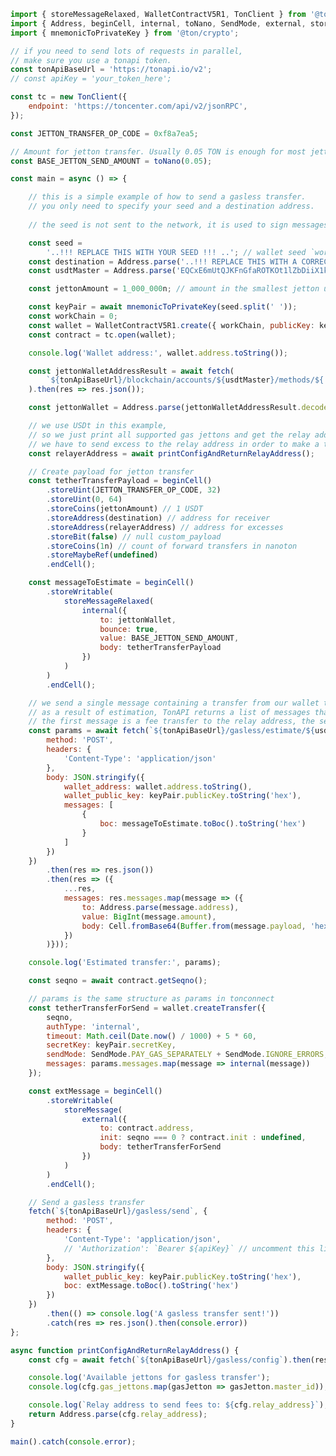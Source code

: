 ```javascript
import { storeMessageRelaxed, WalletContractV5R1, TonClient } from '@ton/ton';
import { Address, beginCell, internal, toNano, SendMode, external, storeMessage, Cell } from '@ton/core';
import { mnemonicToPrivateKey } from '@ton/crypto';

// if you need to send lots of requests in parallel,
// make sure you use a tonapi token.
const tonApiBaseUrl = 'https://tonapi.io/v2';
// const apiKey = 'your_token_here';

const tc = new TonClient({
    endpoint: 'https://toncenter.com/api/v2/jsonRPC',
});

const JETTON_TRANSFER_OP_CODE = 0xf8a7ea5;

// Amount for jetton transfer. Usually 0.05 TON is enough for most jetton transfers without forwardBody
const BASE_JETTON_SEND_AMOUNT = toNano(0.05);

const main = async () => {

    // this is a simple example of how to send a gasless transfer.
    // you only need to specify your seed and a destination address.
 
    // the seed is not sent to the network, it is used to sign messages locally.

    const seed =
        '..!!! REPLACE THIS WITH YOUR SEED !!! ..'; // wallet seed `word1 word2 word3 ... word24`
    const destination = Address.parse('..!!! REPLACE THIS WITH A CORRECT DESTINATION !!!..'); // replace with a correct recipient address
    const usdtMaster = Address.parse('EQCxE6mUtQJKFnGfaROTKOt1lZbDiiX1kCixRv7Nw2Id_sDs'); // USDt jetton master.

    const jettonAmount = 1_000_000n; // amount in the smallest jetton units. This is 1 USDt.

    const keyPair = await mnemonicToPrivateKey(seed.split(' '));
    const workChain = 0;
    const wallet = WalletContractV5R1.create({ workChain, publicKey: keyPair.publicKey });
    const contract = tc.open(wallet);

    console.log('Wallet address:', wallet.address.toString());

    const jettonWalletAddressResult = await fetch(
        `${tonApiBaseUrl}/blockchain/accounts/${usdtMaster}/methods/${'get_wallet_address'}?args=${wallet.address.toRawString()}`
    ).then(res => res.json());

    const jettonWallet = Address.parse(jettonWalletAddressResult.decoded.jetton_wallet_address);

    // we use USDt in this example,
    // so we just print all supported gas jettons and get the relay address.
    // we have to send excess to the relay address in order to make a transfer cheaper.
    const relayerAddress = await printConfigAndReturnRelayAddress();

    // Create payload for jetton transfer
    const tetherTransferPayload = beginCell()
        .storeUint(JETTON_TRANSFER_OP_CODE, 32)
        .storeUint(0, 64)
        .storeCoins(jettonAmount) // 1 USDT
        .storeAddress(destination) // address for receiver
        .storeAddress(relayerAddress) // address for excesses
        .storeBit(false) // null custom_payload
        .storeCoins(1n) // count of forward transfers in nanoton
        .storeMaybeRef(undefined)
        .endCell();

    const messageToEstimate = beginCell()
        .storeWritable(
            storeMessageRelaxed(
                internal({
                    to: jettonWallet,
                    bounce: true,
                    value: BASE_JETTON_SEND_AMOUNT,
                    body: tetherTransferPayload
                })
            )
        )
        .endCell();

    // we send a single message containing a transfer from our wallet to a desired destination.
    // as a result of estimation, TonAPI returns a list of messages that we need to sign.
    // the first message is a fee transfer to the relay address, the second message is our original transfer.
    const params = await fetch(`${tonApiBaseUrl}/gasless/estimate/${usdtMaster}`, {
        method: 'POST',
        headers: {
            'Content-Type': 'application/json'
        },
        body: JSON.stringify({
            wallet_address: wallet.address.toString(),
            wallet_public_key: keyPair.publicKey.toString('hex'),
            messages: [
                {
                    boc: messageToEstimate.toBoc().toString('hex')
                }
            ]
        })
    })
        .then(res => res.json())
        .then(res => ({
            ...res,
            messages: res.messages.map(message => ({
                to: Address.parse(message.address),
                value: BigInt(message.amount),
                body: Cell.fromBase64(Buffer.from(message.payload, 'hex').toString('base64'))
            })
        )}));

    console.log('Estimated transfer:', params);

    const seqno = await contract.getSeqno();

    // params is the same structure as params in tonconnect
    const tetherTransferForSend = wallet.createTransfer({
        seqno,
        authType: 'internal',
        timeout: Math.ceil(Date.now() / 1000) + 5 * 60,
        secretKey: keyPair.secretKey,
        sendMode: SendMode.PAY_GAS_SEPARATELY + SendMode.IGNORE_ERRORS,
        messages: params.messages.map(message => internal(message))
    });

    const extMessage = beginCell()
        .storeWritable(
            storeMessage(
                external({
                    to: contract.address,
                    init: seqno === 0 ? contract.init : undefined,
                    body: tetherTransferForSend
                })
            )
        )
        .endCell();

    // Send a gasless transfer
    fetch(`${tonApiBaseUrl}/gasless/send`, {
        method: 'POST',
        headers: {
            'Content-Type': 'application/json',
            // 'Authorization': `Bearer ${apiKey}` // uncomment this line if you have a token
        },
        body: JSON.stringify({
            wallet_public_key: keyPair.publicKey.toString('hex'),
            boc: extMessage.toBoc().toString('hex')
        })
    })
        .then(() => console.log('A gasless transfer sent!'))
        .catch(res => res.json().then(console.error))
};

async function printConfigAndReturnRelayAddress() {
    const cfg = await fetch(`${tonApiBaseUrl}/gasless/config`).then(res => res.json());

    console.log('Available jettons for gasless transfer');
    console.log(cfg.gas_jettons.map(gasJetton => gasJetton.master_id));

    console.log(`Relay address to send fees to: ${cfg.relay_address}`);
    return Address.parse(cfg.relay_address);
}

main().catch(console.error);
```